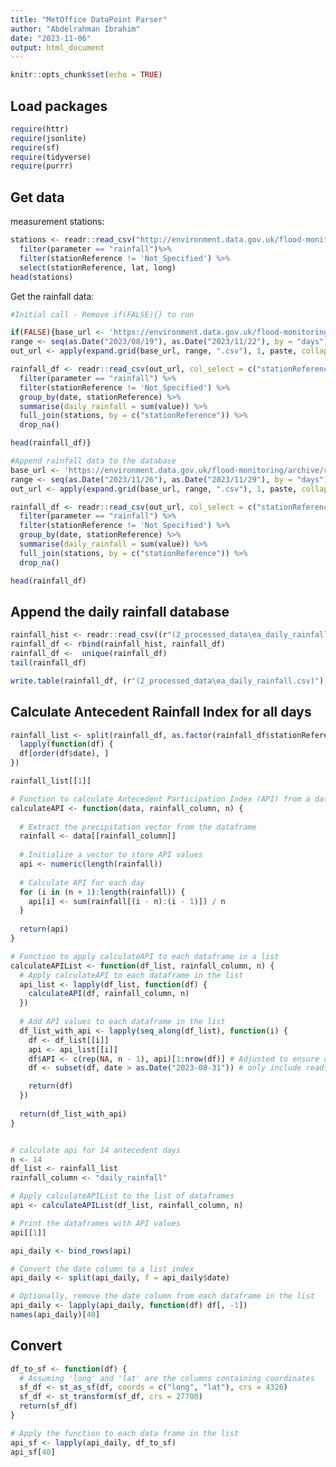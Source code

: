 ```yaml
---
title: "MetOffice DataPoint Parser"
author: "Abdelrahman Ibrahim"
date: "2023-11-06"
output: html_document
---
```


```r
knitr::opts_chunk$set(echo = TRUE)
```

## Load packages 

```r
require(httr)
require(jsonlite)
require(sf)
require(tidyverse)
require(purrr)
```

## Get data

measurement stations: 

```r
stations <- readr::read_csv("http://environment.data.gov.uk/flood-monitoring/id/stations.csv", show_col_types = FALSE) %>% 
  filter(parameter == "rainfall")%>%
  filter(stationReference != 'Not_Specified') %>%
  select(stationReference, lat, long)
head(stations)
```

Get the rainfall data:

```r
#Initial call - Remove if(FALSE){} to run

if(FALSE){base_url <- 'https://environment.data.gov.uk/flood-monitoring/archive/readings-full-'
range <- seq(as.Date("2023/08/19"), as.Date("2023/11/22"), by = "days")
out_url <- apply(expand.grid(base_url, range, ".csv"), 1, paste, collapse = '')

rainfall_df <- readr::read_csv(out_url, col_select = c("stationReference","parameter", "value","date"), col_types = cols(stationReference = col_character(), date = col_date(), value =col_double())) %>%
  filter(parameter == "rainfall") %>%
  filter(stationReference != 'Not_Specified') %>%
  group_by(date, stationReference) %>%
  summarise(daily_rainfall = sum(value)) %>%
  full_join(stations, by = c("stationReference")) %>%
  drop_na()

head(rainfall_df)}

```


```r
#Append rainfall data to the database
base_url <- 'https://environment.data.gov.uk/flood-monitoring/archive/readings-full-'
range <- seq(as.Date("2023/11/26"), as.Date("2023/11/29"), by = "days")
out_url <- apply(expand.grid(base_url, range, ".csv"), 1, paste, collapse = '')

rainfall_df <- readr::read_csv(out_url, col_select = c("stationReference","parameter", "value","date"), col_types = cols(stationReference = col_character(), date = col_date(), value =col_double())) %>%
  filter(parameter == "rainfall") %>%
  filter(stationReference != 'Not_Specified') %>%
  group_by(date, stationReference) %>%
  summarise(daily_rainfall = sum(value)) %>%
  full_join(stations, by = c("stationReference")) %>%
  drop_na()

head(rainfall_df)
```


## Append the daily rainfall database

```r

rainfall_hist <- readr::read_csv((r"(2_processed_data\ea_daily_rainfall.csv)"), col_types = cols(stationReference = col_character(), date = col_date(), value =col_double()))
rainfall_df <- rbind(rainfall_hist, rainfall_df)
rainfall_df <-  unique(rainfall_df)
tail(rainfall_df)

write.table(rainfall_df, (r"(2_processed_data\ea_daily_rainfall.csv)"), sep = ",", row.names = FALSE)

```


## Calculate Antecedent Rainfall Index for all days

```r
rainfall_list <- split(rainfall_df, as.factor(rainfall_df$stationReference)) %>%
  lapply(function(df) {
  df[order(df$date), ]
})

rainfall_list[[1]]
```


``` r
# Function to calculate Antecedent Participation Index (API) from a dataframe
calculateAPI <- function(data, rainfall_column, n) {
  
  # Extract the precipitation vector from the dataframe
  rainfall <- data[[rainfall_column]]
  
  # Initialize a vector to store API values
  api <- numeric(length(rainfall))
  
  # Calculate API for each day
  for (i in (n + 1):length(rainfall)) {
    api[i] <- sum(rainfall[(i - n):(i - 1)]) / n
  }
  
  return(api)
}

# Function to apply calculateAPI to each dataframe in a list
calculateAPIList <- function(df_list, rainfall_column, n) {
  # Apply calculateAPI to each dataframe in the list
  api_list <- lapply(df_list, function(df) {
    calculateAPI(df, rainfall_column, n)
  })
  
  # Add API values to each dataframe in the list
  df_list_with_api <- lapply(seq_along(df_list), function(i) {
    df <- df_list[[i]]
    api <- api_list[[i]]
    df$API <- c(rep(NA, n - 1), api)[1:nrow(df)] # Adjusted to ensure correct alignment 
    df <- subset(df, date > as.Date("2023-08-31")) # only include readings from 01/09/2023

    return(df)
  })
  
  return(df_list_with_api)
}


# calculate api for 14 antecedent days
n <- 14
df_list <- rainfall_list
rainfall_column <- "daily_rainfall"

# Apply calculateAPIList to the list of dataframes
api <- calculateAPIList(df_list, rainfall_column, n)

# Print the dataframes with API values
api[[1]]

```
```r
api_daily <- bind_rows(api)

# Convert the date column to a list index
api_daily <- split(api_daily, f = api_daily$date)

# Optionally, remove the date column from each dataframe in the list
api_daily <- lapply(api_daily, function(df) df[, -1])
names(api_daily)[40]
```
## Convert 
```r
df_to_sf <- function(df) {
  # Assuming 'long' and 'lat' are the columns containing coordinates
  sf_df <- st_as_sf(df, coords = c("long", "lat"), crs = 4326)
  sf_df <- st_transform(sf_df, crs = 27700)
  return(sf_df)
}

# Apply the function to each data frame in the list
api_sf <- lapply(api_daily, df_to_sf)
api_sf[40]

```

